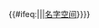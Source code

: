 {{#ifeq:{{NAMESPACE}}|{{ns:{{{1|10}}}}}|{{{2|}}}|{{delete/badreason|仅适用于{{#if:{{ns:{{{1|10}}}}}|{{ns:{{{1|10}}}}}|条目}}[[Help:名字空间|名字空间]]}}}}